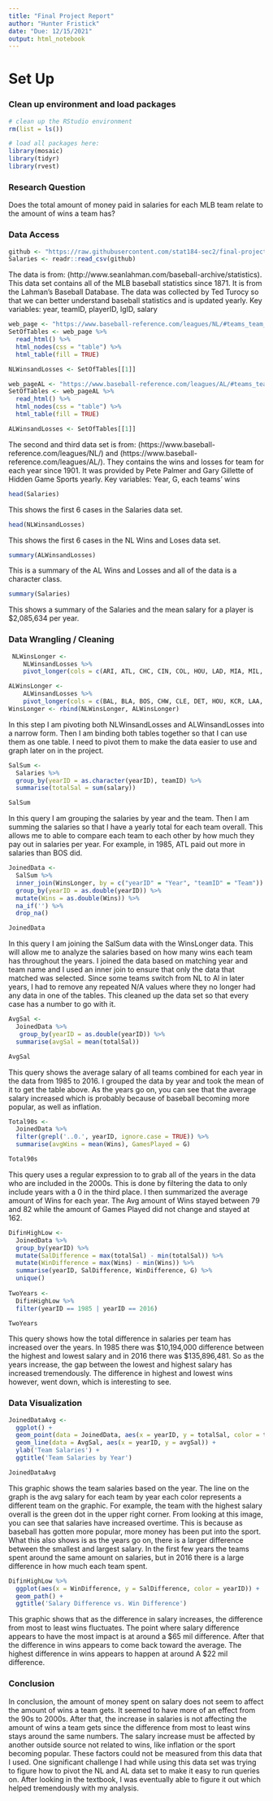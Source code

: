 ```yaml
---
title: "Final Project Report"
author: "Hunter Fristick"
date: "Due: 12/15/2021"
output: html_notebook
---
```


# Set Up

### Clean up environment and load packages
```r
# clean up the RStudio environment 
rm(list = ls())

# load all packages here: 
library(mosaic)
library(tidyr)
library(rvest)

```

### Research Question

Does the total amount of money paid in salaries for each MLB team relate to the amount of wins a team has?

### Data Access

```r
github <- "https://raw.githubusercontent.com/stat184-sec2/final-project-report-fristick/main/Salaries.csv?token=AQS7LSBC7E7CNUXFFJI3AR3BXKJJK"
Salaries <- readr::read_csv(github)
```
The data is from: (http://www.seanlahman.com/baseball-archive/statistics).  This data set  contains all of the MLB baseball statistics since 1871. It is from the Lahman’s Baseball Database. The data was collected by Ted Turocy so that we can better understand baseball statistics and is updated yearly.
Key variables: year, teamID, playerID, lgID, salary

```r
web_page <- "https://www.baseball-reference.com/leagues/NL/#teams_team_wins3000"
SetOfTables <- web_page %>%
  read_html() %>%
  html_nodes(css = "table") %>%
  html_table(fill = TRUE)

NLWinsandLosses <- SetOfTables[[1]]
```

```r
web_pageAL <- "https://www.baseball-reference.com/leagues/AL/#teams_team_wins3000"
SetOfTables <- web_pageAL %>%
  read_html() %>%
  html_nodes(css = "table") %>%
  html_table(fill = TRUE)

ALWinsandLosses <- SetOfTables[[1]]
```
The second and third data set is from: (https://www.baseball-reference.com/leagues/NL/) and (https://www.baseball-reference.com/leagues/AL/). They  contains the wins and losses for team for each year since 1901. It was provided by Pete Palmer and Gary Gillette of Hidden Game Sports yearly.
Key variables: Year, G, each teams' wins

```r
head(Salaries)
```
This shows the first 6 cases in the Salaries data set.

```r
head(NLWinsandLosses)
```
This shows the first 6 cases in the NL Wins and Loses data set.


```r
summary(ALWinsandLosses)
```
This is a summary of the AL Wins and Losses and all of the data is a character class.

```r
summary(Salaries)
```
This shows a summary of the Salaries and the mean salary for a player is $2,085,634 per year.

### Data Wrangling / Cleaning

```r
 NLWinsLonger <-
    NLWinsandLosses %>%
    pivot_longer(cols = c(ARI, ATL, CHC, CIN, COL, HOU, LAD, MIA, MIL, NYM, PHI, PIT, SDP, SFG, STL, WSN), names_to = "Team", values_to = "Wins")

ALWinsLonger <-
    ALWinsandLosses %>%
    pivot_longer(cols = c(BAL, BLA, BOS, CHW, CLE, DET, HOU, KCR, LAA, MIL, MIN, NYY, OAK, SEA, TBR, TEX, TOR), names_to = "Team", values_to = "Wins") 
WinsLonger <- rbind(NLWinsLonger, ALWinsLonger)
```

In this step I am pivoting both NLWinsandLosses and ALWinsandLosses into a narrow form.  Then I am binding both tables together so that I can use them as one table.  I need to pivot them to make the data easier to use and graph later on in the project.

```r
SalSum <-
  Salaries %>%
  group_by(yearID = as.character(yearID), teamID) %>%
  summarise(totalSal = sum(salary)) 

SalSum
```
In this query I am grouping the salaries by year and the team. Then I am summing the salaries so that I have a yearly total for each team overall. This allows me to able to compare each team to each other by how much they pay out in salaries per year. For example, in 1985, ATL paid out more in salaries than BOS did.

```r
JoinedData <-
  SalSum %>%
  inner_join(WinsLonger, by = c("yearID" = "Year", "teamID" = "Team")) %>%
  group_by(yearID = as.double(yearID)) %>%
  mutate(Wins = as.double(Wins)) %>%
  na_if('') %>%
  drop_na()

JoinedData
```
In this query I am joining the SalSum data with the WinsLonger data.  This will allow me to analyze the salaries based on how many wins each team has throughout the years. I joined the data based on matching year and team name and I used an inner join to ensure that only the data that matched was selected. Since some teams switch from NL to Al in later years, I had to remove any repeated N/A values where they no longer had any data in one of the tables. This cleaned up the data set so that every case has a number to go with it.

```r
AvgSal <-
  JoinedData %>%
   group_by(yearID = as.double(yearID)) %>%
  summarise(avgSal = mean(totalSal))

AvgSal
```
This query shows the average salary of all teams combined for each year in the data from 1985 to 2016. I grouped the data by year and took the mean of it to get the table above. As the years go on, you can see that the average salary increased which is probably because of baseball becoming more popular, as well as inflation.

```r
Total90s <-
  JoinedData %>%
  filter(grepl('..0.', yearID, ignore.case = TRUE)) %>%
  summarise(avgWins = mean(Wins), GamesPlayed = G)

Total90s
```

This query uses a regular expression to to grab all of the years in the data who are included in the 2000s. This is done by filtering the data to only include years with a 0 in the third place.  I then summarized the average amount of Wins for each year. The Avg amount of Wins stayed between 79 and 82 while the amount of Games Played did not change and stayed at 162.

```r
DifinHighLow <-
  JoinedData %>%
  group_by(yearID) %>%
  mutate(SalDifference = max(totalSal) - min(totalSal)) %>%
  mutate(WinDifference = max(Wins) - min(Wins)) %>%
  summarise(yearID, SalDifference, WinDifference, G) %>%
  unique()
  
TwoYears <-
  DifinHighLow %>%
  filter(yearID == 1985 | yearID == 2016)

TwoYears
```
This query shows how the total difference in salaries per team has increased over the years. In 1985 there was $10,194,000 difference between the highest and lowest salary and in 2016 there was $135,896,481. So as the years increase, the gap between the lowest and highest salary has increased tremendously. The difference in highest and lowest wins however, went down, which is interesting to see.

### Data Visualization

```r
JoinedDataAvg <-
  ggplot() +
  geom_point(data = JoinedData, aes(x = yearID, y = totalSal, color = teamID)) +
  geom_line(data = AvgSal, aes(x = yearID, y = avgSal)) +
  ylab('Team Salaries') +
  ggtitle('Team Salaries by Year')

JoinedDataAvg
```
This graphic shows the team salaries based on the year. The line on the graph is the avg salary for each team by year each color represents a different team on the graphic. For example, the team with the highest salary overall is the green dot in the upper right corner. From looking at this image, you can see that salaries have increased overtime. This is because as baseball has gotten more popular, more money has been put into the sport. What this also shows is as the years go on, there is a larger difference between the smallest and largest salary. In the first few years the teams spent around the same amount on salaries, but in 2016 there is a large difference in how much each team spent. 

```r
DifinHighLow %>%
  ggplot(aes(x = WinDifference, y = SalDifference, color = yearID)) +
  geom_path() +
  ggtitle('Salary Difference vs. Win Difference')
```
This graphic shows that as the difference in salary increases, the difference from most to least wins fluctuates. The point where salary difference appears to have the most impact is at around a $65 mil difference.  After that the difference in wins appears to come back toward the average. The highest difference in wins appears to happen at around A $22 mil difference.

### Conclusion

In conclusion, the amount of money spent on salary does not seem to affect the amount of wins a team gets. It seemed to have more of an effect from the 90s to 2000s. After that, the increase in salaries is not affecting the amount of wins a team gets since the difference from most to least wins stays around the same numbers. The salary increase must be affected by another outside source not related to wins, like inflation or the sport becoming popular. These factors could not be measured from this data that I used. One significant challenge I had while using this data set was trying to figure how to pivot the NL and AL data set to make it easy to run queries on. After looking in the textbook, I was eventually able to figure it out which helped tremendously with my analysis.